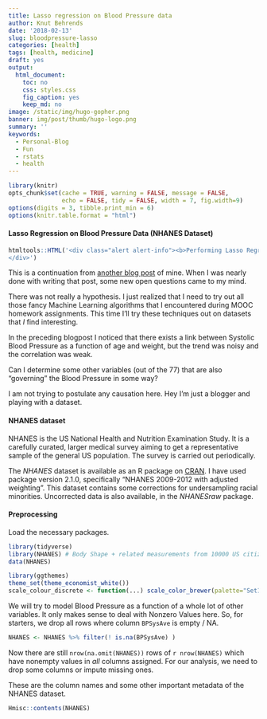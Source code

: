 ```yaml
---
title: Lasso regression on Blood Pressure data
author: Knut Behrends
date: '2018-02-13'
slug: bloodpressure-lasso
categories: [health]
tags: [health, medicine]
draft: yes
output:
  html_document:
    toc: no
    css: styles.css
    fig_caption: yes
    keep_md: no
image: /static/img/hugo-gopher.png
banner: img/post/thumb/hugo-logo.png
summary: ''
keywords:
  - Personal-Blog
  - Fun
  - rstats
  - health
---
```



```r
library(knitr)
opts_chunk$set(cache = TRUE, warning = FALSE, message = FALSE, 
               echo = FALSE, tidy = FALSE, width = 7, fig.width=9)
options(digits = 3, tibble.print_min = 6)
options(knitr.table.format = "html") 
```

#### Lasso Regression on Blood Pressure Data (NHANES Dataset)


```r
htmltools::HTML('<div class="alert alert-info"><b>Performing Lasso Regression on anonymized data from 10000 people representing the general US Population</b>. Actually I will also try out other model selection techniques.
</div>')
```
This is a continuation from [another blog post](/post/2018/02/bloodpressure-nhanes) of mine. When I was nearly done with writing that post, some new open questions came to my mind.

There was  not really a hypothesis. I just realized that I need to try out all those fancy Machine Learning algorithms that I encountered during MOOC homework assignments. This time I'll try these techniques out on  datasets that *I* find interesting.

In the preceding blogpost I noticed that there exists a link between Systolic Blood Pressure as a function of age and weight, but the trend was noisy and the correlation was weak. 

Can I determine some other variables (out of the 77) that are also "governing" the Blood Pressure in some way?

I am not trying to postulate any causation here. Hey I'm just a blogger and playing with a dataset.

#### NHANES dataset

 NHANES is  the US National Health and Nutrition Examination Study. It is a carefully curated, larger medical survey aiming to get a representative sample of the general US population. The survey is carried out periodically.

The *NHANES* dataset is available as an R package on [CRAN](https://cran.r-project.org/package=NHANES). I have used package version 2.1.0, specifically "NHANES 2009-2012 with adjusted weighting". This dataset contains some corrections for undersampling racial minorities. Uncorrected data is also available, in the *NHANESraw* package.

#### Preprocessing 

Load the necessary packages. 

```r
library(tidyverse)
library(NHANES) # Body Shape + related measurements from 10000 US citizens
data(NHANES)
```

```r
library(ggthemes)
theme_set(theme_economist_white())
scale_colour_discrete <- function(...) scale_color_brewer(palette="Set1")
```

We will try to model  Blood Pressure as a function of a whole lot of other variables. 
It only makes sense to deal with Nonzero Values here. So, for starters, we drop all rows where column `BPSysAve` is empty / NA. 


```r
NHANES <- NHANES %>% filter(! is.na(BPSysAve) )
```

Now there are still  `nrow(na.omit(NHANES))` rows of `r nrow(NHANES)` which have nonempty values in *all* columns assigned. For our analysis, we need to drop some columns or impute missing ones.

These are  the column names and some other important metadata of the NHANES dataset. 
```r
Hmisc::contents(NHANES)
```

